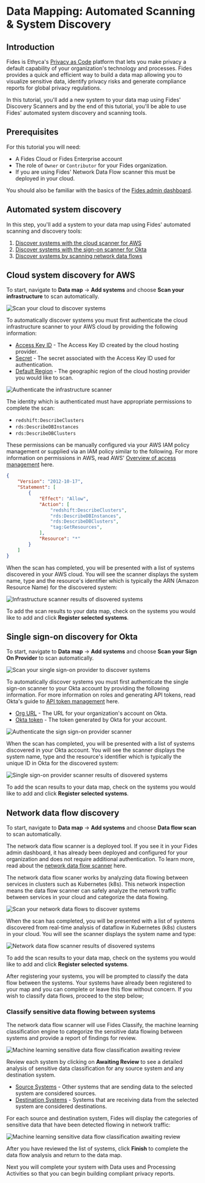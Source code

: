 
# Data Mapping: Automated Scanning & System Discovery

<TutorialKey duration="8" product="Fides" topic="System Discovery" video="true" interactive="true"/>

## Introduction

Fides is Ethyca's [Privacy as Code](#LINK) platform that lets you make privacy a default capability of your organization's technology and processes. Fides provides a quick and efficient way to build a data map allowing you to visualize sensitive data, identify privacy risks and generate compliance reports for global privacy regulations. 

In this tutorial, you'll add a new system to your data map using Fides' Discovery Scanners and by the end of this tutorial, you'll be able to use Fides' automated system discovery and scanning tools.

## Prerequisites

For this tutorial you will need:

* A Fides Cloud or Fides Enterprise account
* The role of `Owner` or `Contributor` for your Fides organization.
* If you are using Fides' Network Data Flow scanner this must be deployed in your cloud.

You should also be familiar with the basics of the [Fides admin dashboard](#LINK).

## Automated system discovery

In this step, you'll add a system to your data map using Fides' automated scanning and discovery tools:

1. [Discover systems with the cloud scanner for AWS](#cloud-system-discovery-for-aws)
2. [Discover systems with the sign-on scanner for Okta](#single-sign-ondiscovery-for-okta)
3. [Discover systems by scanning network data flows](#network-data-flow-discovery)


## Cloud system discovery for AWS

To start, navigate to **Data map** → **Add systems** and choose **Scan your infrastructure** to scan automatically.

![Scan your cloud to discover systems](/fides/assets/img/tutorials/data-mapping-scan-infrastructure.gif)

To automatically discover systems you must first authenticate the cloud infrastructure scanner to your AWS cloud by providing the following information:

* <span class="nx-absolute -nx-mt-20" id="access-key-id"></span>[Access Key ID](#access-key-id) - The Access Key ID created by the cloud hosting provider.
* <span class="nx-absolute -nx-mt-20" id="secret"></span>[Secret](#secret) - The secret associated with the Access Key ID used for authentication.
* <span class="nx-absolute -nx-mt-20" id="default-region"></span>[Default Region](#default-region) - The geographic region of the cloud hosting provider you would like to scan.

![Authenticate the infrastructure scanner](/fides/assets/img/tutorials/data-mapping-scan-infrastructure-authenticate.gif)

The identity which is authenticated must have appropriate permissions to complete the scan:

* ``redshift:DescribeClusters``
* ``rds:DescribeDBInstances``
* ``rds:DescribeDBClusters``

These permissions can be manually configured via your AWS IAM policy management or supplied via an IAM policy similar to the following. For more information on permissions in AWS, read AWS' <a href="https://docs.aws.amazon.com/IAM/latest/UserGuide/introduction_access-management.html" class="nx-text-primary-600 nx-underline nx-decoration-from-font" target="_blank">Overview of access management</a> here.


```json  filename="Sample IAM Policy"
{
    "Version": "2012-10-17",
    "Statement": [
        {
            "Effect": "Allow",
            "Action": [
                "redshift:DescribeClusters",
                "rds:DescribeDBInstances",
                "rds:DescribeDBClusters",
                "tag:GetResources",
            ],
            "Resource": "*"
        }
    ]
}
```
When the scan has completed, you will be presented with a list of systems discovered in your AWS cloud. You will see the scanner displays the system name, type and the resource's identifier which is typically the ARN (Amazon Resource Name) for the discovered system:

![Infrastructure scanner results of disovered systems](/fides/assets/img/tutorials/data-mapping-scan-infrastructure-results.gif)

To add the scan results to your data map, check on the systems you would like to add and click **Register selected systems**.

## Single sign-on discovery for Okta

To start, navigate to **Data map** → **Add systems** and choose **Scan your Sign On Provider** to scan automatically.

![Scan your single sign-on provider to discover systems](/fides/assets/img/tutorials/data-mapping-scan-sso.gif)

To automatically discover systems you must first authenticate the single sign-on scanner to your Okta account by providing the following information. For more information on roles and generating API tokens, read Okta's guide to <a href="https://help.okta.com/en-us/Content/Topics/Security/API.htm?cshid=ext_API" class="nx-text-primary-600 nx-underline nx-decoration-from-font" target="_blank">API token management</a> here.


* <span class="nx-absolute -nx-mt-20" id="org-url"></span>[Org URL](#org-url) - The URL for your organization's account on Okta.
* <span class="nx-absolute -nx-mt-20" id="okta-token"></span>[Okta token](#okta-token) - The token generated by Okta for your account.

![Authenticate the sign sign-on provider scanner](/fides/assets/img/tutorials/data-mapping-scan-sso-authenticate.gif)

When the scan has completed, you will be presented with a list of systems discovered in your Okta account. You will see the scanner displays the system name, type and the resource's identifier which is typically the unique ID in Okta for the discovered system:

![Single sign-on provider scanner results of disovered systems](/fides/assets/img/tutorials/data-mapping-scan-sso-results.gif)

To add the scan results to your data map, check on the systems you would like to add and click **Register selected systems**.

## Network data flow discovery

To start, navigate to **Data map** → **Add systems** and choose **Data flow scan** to scan automatically.

<Callout emoji="ⓘ">The network data flow scanner is a deployed tool. If you see it in your Fides admin dashboard, it has already been deployed and configured for your organization and does not require additional authentication. To learn more, read about the <a href="#LINK" class="nx-text-primary-600 nx-underline nx-decoration-from-font">network data flow scanner</a> here.</Callout>

The network data flow scaner works by analyzing data flowing between services in clusters such as Kubernetes (k8s). This network inspection means the data flow scanner can safely analyze the network traffic between services in your cloud and categorize the data flowing.

![Scan your network data flows to discover systems](/fides/assets/img/tutorials/data-mapping-scan-dataflow.gif)

When the scan has completed, you will be presented with a list of systems discovered from real-time analysis of dataflow in Kubernetes (k8s) clusters in your cloud. You will see the scanner displays the system name and type:

![Network data flow scanner results of disovered systems](/fides/assets/img/tutorials/data-mapping-scan-dataflow-results.gif)

To add the scan results to your data map, check on the systems you would like to add and click **Register selected systems**. 

After registering your systems, you will be prompted to classify the data flow between the systems. Your systems have already been registered to your map and you can complete or leave this flow without concern. If you wish to classify data flows, proceed to the step below;

### Classify sensitive data flowing between systems

The network data flow scanner will use Fides Classify, the machine learning classification engine to categorize the sensitive data flowing between systems and provide a report of findings for review.

![Machine learning sensitive data flow classification awaiting review](/fides/assets/img/tutorials/data-mapping-scan-dataflow-classification-results.gif)

Review each system by clicking on **Awaiting Review** to see a detailed analysis of sensitive data classification for any source system and any destination system.

* <span class="nx-absolute -nx-mt-20" id="source-systems"></span>[Source Systems](#source-systems) - Other systems that are sending data to the selected system are considered sources.
* <span class="nx-absolute -nx-mt-20" id="destination-systems"></span>[Destination Systems](#destination-systems) - Systems that are receiving data from the selected system are considered destinations.

For each source and destination system, Fides will display the categories of sensitive data that have been detected flowing in network traffic:

![Machine learning sensitive data flow classification awaiting review](/fides/assets/img/tutorials/data-mapping-scan-dataflow-classification-detail-results.gif)

After you have reviewed the list of systems, click **Finish** to complete the data flow analysis and return to the data map.

Next you will complete your system with Data uses and Processing Activities so that you can begin building compliant privacy reports.